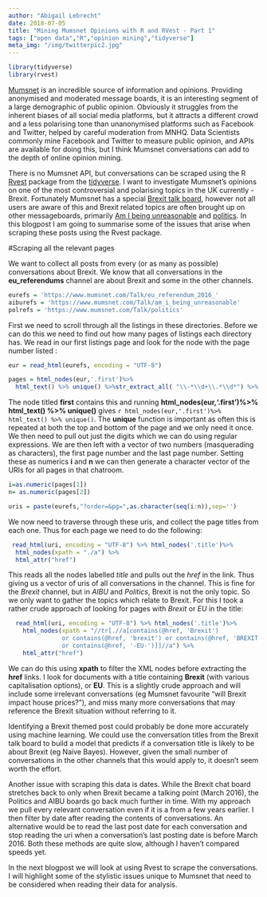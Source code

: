 ```yaml
---
author: "Abigail Lebrecht"
date: 2018-07-05
title: "Mining Mumsnet Opinions with R and RVest - Part 1"
tags: ["open data","R","opinion mining","tidyverse"]
meta_img: "/img/twitterpic2.jpg"
---
```

```r
library(tidyverse)
library(rvest)
```

[Mumsnet](http://mumsnet.com) is an incredible source of information and opinions. Providing anonymised and moderated message boards, it is an interesting segment of a large demographic of public opinion. Obviously it struggles from the inherent biases of all social media platforms, but it attracts a different crowd and a less polarising tone than unanonymised platforms such as Facebook and Twitter, helped by careful moderation from MNHQ. Data Scientists commonly mine Facebook and Twitter to measure public opinion, and APIs are available for doing this, but I think Mumsnet conversations can add to the depth of online opinion mining.

There is no Mumsnet API, but conversations can be scraped using the R [Rvest](https://cran.r-project.org/web/packages/rvest/rvest.pdf) package from the [tidyverse](https://www.tidyverse.org/). I want to investigate Mumsnet's opinions on one of the most controversial and polarising topics in the UK currently - Brexit. Fortunately Mumsnet has a special [Brexit talk board](https://www.mumsnet.com/Talk/eu_referendum_2016_), however not all users are aware of this and Brexit related topics are often brought up on other messageboards, primarily [Am I being unreasonable](https://www.mumsnet.com/Talk/am_i_being_unreasonable) and [politics](https://www.mumsnet.com/Talk/politics). In this blogpost I am going to summarise some of the issues that arise when scraping these posts using the Rvest package. 

#Scraping all the relevant pages

We want to collect all posts from every (or as many as possible) conversations about Brexit. We know that all conversations in the **eu_referendums** channel are about Brexit and some in the other channels.

```r
eurefs = 'https://www.mumsnet.com/Talk/eu_referendum_2016_'
aiburefs = 'https://www.mumsnet.com/Talk/am_i_being_unreasonable'
polrefs = 'https://www.mumsnet.com/Talk/politics'
```

First we need to scroll through all the listings in these directories. Before we can do this we need to find out how many pages of listings each directory has. We read in our first listings page and look for the node with the page number listed :

```r

eur = read_html(eurefs, encoding = "UTF-8") 

pages = html_nodes(eur,'.first')%>%
  html_text() %>% unique() %>%str_extract_all( "\\-*\\d+\\.*\\d*") %>% unlist()
```

The node titled **first** contains this and running **html_nodes(eur,'.first')%>%
  html_text() %>% unique()** gives `r html_nodes(eur,'.first')%>%
  html_text() %>% unique()`. The **unique** function is important as often this is repeated at both the top and bottom of the page and we only need it once. We then need to pull out just the digits which we can do using regular expressions. We are then left with a vector of two numbers (masquerading as characters), the first page number and the last page number. Setting these as numerics **i** and **n** we can then generate a character vector of the URIs for all pages in that chatroom.

```r

i=as.numeric(pages[1])
n= as.numeric(pages[2])

uris = paste(eurefs,"?order=&pg=",as.character(seq(i:n)),sep='')

```

We now need to traverse through these uris, and collect the page titles from each one. Thus for each page we need to do the following:

```r

 read_html(uri, encoding = "UTF-8") %>% html_nodes('.title')%>%
  html_nodes(xpath = "./a") %>% 
  html_attr("href")

```

This reads all the nodes labelled *title* and pulls out the *href* in the link. Thus giving us a vector of uris of all conversations in the channel. This is fine for the *Brexit* channel, but in *AIBU* and *Politics*, Brexit is not the only topic. So we only want to gather the topics which relate to Brexit. For this I took a rather crude approach of looking for pages with *Brexit* or *EU* in the title:

```r

  read_html(uri, encoding = "UTF-8") %>% html_nodes('.title')%>%
    html_nodes(xpath = "//tr[.//a[contains(@href, 'Brexit') 
               or contains(@href, 'brexit') or contains(@href, 'BREXIT') 
               or contains(@href, '-EU-')]]//a") %>% 
    html_attr("href")

```

We can do this using **xpath** to filter the XML nodes before extracting the **href** links. I look for documents with a title containing **Brexit** (with various capitalisation options), or **EU**. This is a slightly crude approach and will include some irrelevant conversations (eg Mumsnet favourite "will Brexit impact house prices?"), and miss many more conversations that may reference the Brexit situation without referring to it. 

Identifying a Brexit themed post could probably be done more accurately using machine learning. We could use the conversation titles from the Brexit talk board to build a model that predicts if a conversation title is likely to be about Brexit (eg Naive Bayes). However, given the small number of conversations in the other channels that this would apply to, it doesn't seem worth the effort.

Another issue with scraping this data is dates. While the Brexit chat board stretches back to only when Brexit became a talking point (March 2016), the Politics and AIBU boards go back much further in time. With my approach we pull every relevant conversation even if it is a from a few years earlier. I then filter by date after reading the contents of conversations. An alternative would be to read the last post date for each conversation and stop reading the uri when a conversation's last posting date is before March 2016. Both these methods are quite slow, although I haven't compared speeds yet.

In the next blogpost we will look at using Rvest to scrape the conversations. I will highlight some of the stylistic issues unique to Mumsnet that need to be considered when reading their data for analysis.